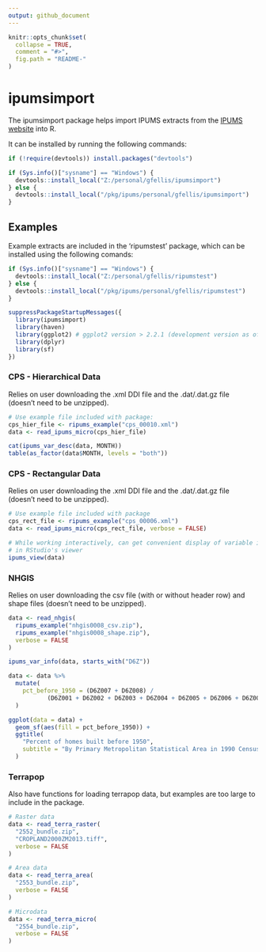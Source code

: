 ```yaml
---
output: github_document
---
```


<!-- README.md is generated from README.Rmd. Please edit that file -->

```r
knitr::opts_chunk$set(
  collapse = TRUE,
  comment = "#>",
  fig.path = "README-"
)
```

# ipumsimport #
The ipumsimport package helps import IPUMS extracts from the [IPUMS website](https://www.ipums.org) 
into R.

It can be installed by running the following commands:
```r
if (!require(devtools)) install.packages("devtools")

if (Sys.info()["sysname"] == "Windows") {
  devtools::install_local("Z:/personal/gfellis/ipumsimport")
} else {
  devtools::install_local("/pkg/ipums/personal/gfellis/ipumsimport")
}
```

## Examples ##
Example extracts are included in the 'ripumstest' package, which can be installed 
using the following comands:
```r
if (Sys.info()["sysname"] == "Windows") {
  devtools::install_local("Z:/personal/gfellis/ripumstest")
} else {
  devtools::install_local("/pkg/ipums/personal/gfellis/ripumstest")
}
```

```r
suppressPackageStartupMessages({
  library(ipumsimport)
  library(haven)
  library(ggplot2) # ggplot2 version > 2.2.1 (development version as of 8/1/2017)
  library(dplyr)
  library(sf)
})
```

### CPS - Hierarchical Data ###
Relies on user downloading the .xml DDI file and the .dat/.dat.gz file (doesn't need to be unzipped).
```r
# Use example file included with package:
cps_hier_file <- ripums_example("cps_00010.xml")
data <- read_ipums_micro(cps_hier_file)

cat(ipums_var_desc(data, MONTH))
table(as_factor(data$MONTH, levels = "both"))
```


### CPS - Rectangular Data ###
Relies on user downloading the .xml DDI file and the .dat/.dat.gz file (doesn't need to be unzipped).
```r
# Use example file included with package
cps_rect_file <- ripums_example("cps_00006.xml")
data <- read_ipums_micro(cps_rect_file, verbose = FALSE)

# While working interactively, can get convenient display of variable information
# in RStudio's viewer
ipums_view(data)
```

### NHGIS ###
Relies on user downloading the csv file (with or without header row) and shape files (doesn't need to be unzipped).
```r
data <- read_nhgis(
  ripums_example("nhgis0008_csv.zip"),
  ripums_example("nhgis0008_shape.zip"),
  verbose = FALSE
)

ipums_var_info(data, starts_with("D6Z"))

data <- data %>%
  mutate(
    pct_before_1950 = (D6Z007 + D6Z008) / 
           (D6Z001 + D6Z002 + D6Z003 + D6Z004 + D6Z005 + D6Z006 + D6Z007 + D6Z008)
  )

ggplot(data = data) + 
  geom_sf(aes(fill = pct_before_1950)) + 
  ggtitle(
    "Percent of homes built before 1950", 
    subtitle = "By Primary Metropolitan Statistical Area in 1990 Census"
  )
```

### Terrapop ###
Also have functions for loading terrapop data, but examples are too large to include in the package.
```r
# Raster data
data <- read_terra_raster(
  "2552_bundle.zip",
  "CROPLAND2000ZM2013.tiff",
  verbose = FALSE
)

# Area data
data <- read_terra_area(
  "2553_bundle.zip",
  verbose = FALSE
)

# Microdata
data <- read_terra_micro(
  "2554_bundle.zip",
  verbose = FALSE
)

```
